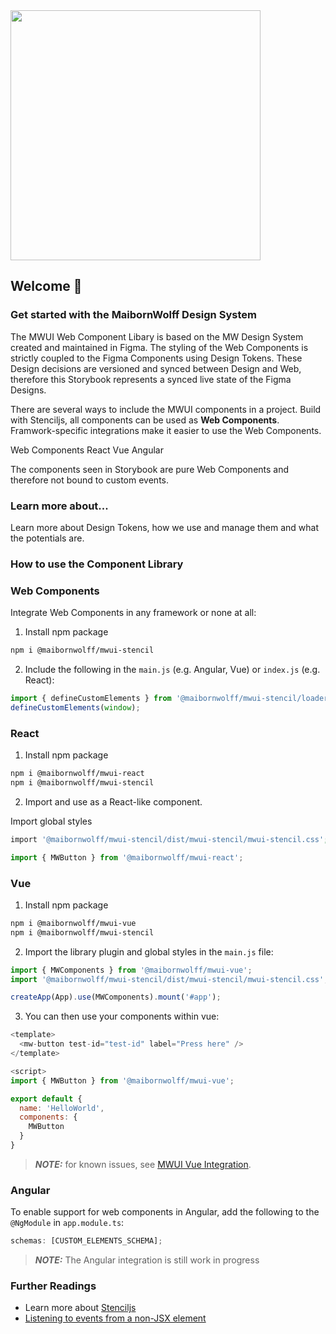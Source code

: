 
<Meta title="Welcome" />

<section style={{ minHeight: '100vh'}}>
<div id="mwui-logo" >
  <img src={logo} width="400" style={{ position: 'absolute', right: 'calc(50% - 200px)', top: '10vh' }} />
</div>

<h1 style={{ fontSize: '3em', marginTop: '25vh', marginBottom: '20px' }}>Welcome 👋</h1>

### Get started with the MaibornWolff Design System

The MWUI Web Component Libary is based on the MW Design System created and maintained in Figma. The styling of the Web Components is strictly coupled to the Figma Components
using Design Tokens. These Design decisions are versioned and synced between Design and Web, therefore this Storybook represents a synced live state of the
Figma Designs.

There are several ways to include the MWUI components in a project. Build with Stenciljs, all components can be used as **Web Components**. Framwork-specific integrations make it easier to use the Web Components.

<div style={{ display: 'flex', flexWrap: 'wrap', gap: 'var(--mw-component-chips-gap-between-x)' }}>
  <mw-chip selected="true" icon="check">
    Web Components
  </mw-chip>
  <mw-chip selected="true" icon="check">
    React
  </mw-chip>
  <mw-chip selected="true" icon="check">
    Vue
  </mw-chip>
  <mw-chip icon="check">Angular</mw-chip>
</div>

The components seen in Storybook are pure Web Components and therefore not bound to custom events.

<h3 style={{ fontSize: '2em', textAlign: 'center', marginTop: '100px', marginBottom: '50px' }}>Learn more about...</h3>
<div style={{ marginBottom: '50px', display: 'grid', gridAutoColumns: 'minmax(0, 1fr)', gridAutoFlow: 'column', gap: '20px' }}>
  <mw-card style={{ display: 'contents' }} elevated>
    <mw-card-title title="Design Tokens"></mw-card-title>
    <mw-card-body>Learn more about Design Tokens, how we use and manage them and what the potentials are.</mw-card-body>
    <mw-card-footer justify-center>
      <mw-button href="#" variant="outline" label="Coming soon"></mw-button>
    </mw-card-footer>
  </mw-card>
  <mw-card style={{ display: 'contents' }} elevated>
    <mw-card-title title="Figma and Web Components"></mw-card-title>
    <mw-card-footer justify-center>
      <mw-button href="#" variant="outline" label="Coming soon"></mw-button>
    </mw-card-footer>
  </mw-card>
  <mw-card style={{ display: 'contents' }} elevated>
    <mw-card-title title="How to contribute"></mw-card-title>
    <mw-card-footer justify-center>
      <mw-button href="mailto:martin.prinz@maibornwolff.de" label="Get in contact"></mw-button>
    </mw-card-footer>
  </mw-card>
  <mw-card style={{ display: 'contents' }} elevated>
    <mw-card-title title="Blog"></mw-card-title>
    <mw-card-footer justify-center>
      <mw-button href="#" label="Coming soon" variant="outline"></mw-button>
    </mw-card-footer>
  </mw-card>
</div>

</section>

<section>
<h3 style={{ fontSize: '2em', textAlign: 'center', marginBottom: '50px' }}>How to use the Component Library</h3>

### Web Components

Integrate Web Components in any framework or none at all:

1. Install npm package

```bash
npm i @maibornwolff/mwui-stencil
```

2. Include the following in the `main.js` (e.g. Angular, Vue) or `index.js` (e.g. React):

```javascript
import { defineCustomElements } from '@maibornwolff/mwui-stencil/loader';
defineCustomElements(window);
```

### React

1. Install npm package

```bash
npm i @maibornwolff/mwui-react
npm i @maibornwolff/mwui-stencil
```

2. Import and use as a React-like component.

Import global styles

```bash
import '@maibornwolff/mwui-stencil/dist/mwui-stencil/mwui-stencil.css';
```

```javascript
import { MWButton } from '@maibornwolff/mwui-react';
```

### Vue

1. Install npm package

```bash
npm i @maibornwolff/mwui-vue
npm i @maibornwolff/mwui-stencil
```

2. Import the library plugin and global styles in the `main.js` file:

```javascript
import { MWComponents } from '@maibornwolff/mwui-vue';
import '@maibornwolff/mwui-stencil/dist/mwui-stencil/mwui-stencil.css';

createApp(App).use(MWComponents).mount('#app');
```

3. You can then use your components within vue:

```javascript
<template>
  <mw-button test-id="test-id" label="Press here" />
</template>

<script>
import { MWButton } from '@maibornwolff/mwui-vue';

export default {
  name: 'HelloWorld',
  components: {
    MWButton
  }
}
```

> **_NOTE:_** for known issues, see [MWUI Vue Integration](https://github.com/MaibornWolff/mwui/tree/main/mwui-vue#known-issues).

### Angular

To enable support for web components in Angular, add the following to the `@NgModule` in `app.module.ts`:

```TypeScript
schemas: [CUSTOM_ELEMENTS_SCHEMA];
```

> **_NOTE:_** The Angular integration is still work in progress

### Further Readings

- Learn more about [Stenciljs](https://stenciljs.com/)
- [Listening to events from a non-JSX element](https://stenciljs.com/docs/events#listening-to-events-from-a-non-jsx-element)

</section>
